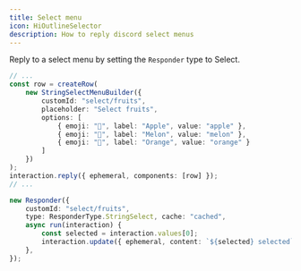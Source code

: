 ```yaml
---
title: Select menu
icon: HiOutlineSelector
description: How to reply discord select menus
---
```


Reply to a select menu by setting the `Responder` type to Select.

```ts title="command.ts"
// ...
const row = createRow(
    new StringSelectMenuBuilder({
        customId: "select/fruits",
        placeholder: "Select fruits",
        options: [
            { emoji: "🍎", label: "Apple", value: "apple" },
            { emoji: "🍉", label: "Melon", value: "melon" },
            { emoji: "🍊", label: "Orange", value: "orange" }
        ]
    })
);
interaction.reply({ ephemeral, components: [row] });
// ...
```

```ts title="responder.ts"
new Responder({
    customId: "select/fruits",
    type: ResponderType.StringSelect, cache: "cached",
    async run(interaction) {
        const selected = interaction.values[0];
        interaction.update({ ephemeral, content: `${selected} selected`, components: [] });
    },
});
```